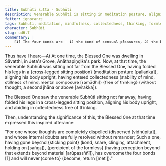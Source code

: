 ```yaml
---
title: Subhūti sutta - Subhūti
description: Venerable Subhūti is sitting in meditation posture, aligning his body upright, having entered collectedness free of thinking. The Blessed One sees this and expresses an inspired utterance.
fetter: ignorance
tags: Subhūti, meditation, mindfulness, collectedness, thinking, formless, bonds, ud, ud6
character: Subhūti
slug: ud6.7
commentary: |
    [1] The four bonds are - 1) the bond of sensual pleasures, 2) the bond of continued existence, 3) the bond of views, and 4) the bond of ignorance.
---
```


Thus have I heard—At At one time, the Blessed One was dwelling in Sāvatthi, in Jeta's Grove, Anāthapiṇḍika's park. Now, at that time, the venerable Subhūti was sitting not far from the Blessed One, having folded his legs in a \{cross-legged sitting position} (meditation posture [pallaṅka]), aligning his body upright, having entered collectedness (stability of mind, stillness of mind, mental composure [samādhi]) \{free of thinking} (without thought, a second jhāna or above [avitakka]).

The Blessed One saw the venerable Subhūti sitting not far away, having folded his legs in a cross-legged sitting position, aligning his body upright, and abiding in collectedness free of thinking.

Then, understanding the significance of this, the Blessed One at that time expressed this inspired utterance:

"For one whose thoughts are completely dispelled (dispersed [vidhūpita]),
and whose internal doubts are fully resolved without remainder;
Such a one, having gone beyond \{sticking point} (bond, snare, clinging, attachment, holding on [saṅga]), \{percipient of the formless} (having perception beyond that extends beyond material [arūpasaññī]),
has overcome the four bonds [1] and will never \{come to} (become, return [meti])."